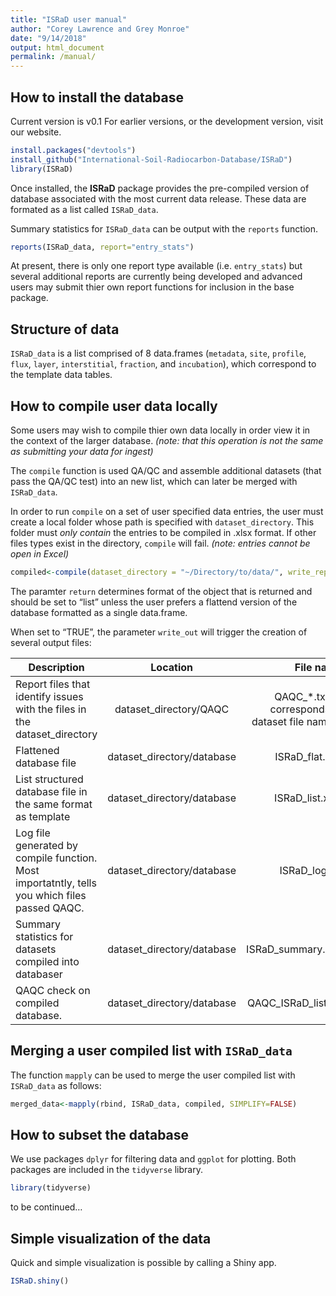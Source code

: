 ```yaml
---
title: "ISRaD user manual"
author: "Corey Lawrence and Grey Monroe"
date: "9/14/2018"
output: html_document
permalink: /manual/
---
```


## How to install the database
Current version is v0.1
For earlier versions, or the development version, visit our website.

```r
install.packages("devtools")
install_github("International-Soil-Radiocarbon-Database/ISRaD")
library(ISRaD)
```
Once installed, the **ISRaD** package provides the pre-compiled version of database associated with the most current data release. These data are formated as a list called `ISRaD_data`. 

Summary statistics for `ISRaD_data` can be output with the `reports` function. 

```r
reports(ISRaD_data, report="entry_stats")
```
At present, there is only one report type available (i.e. `entry_stats`) but several additional reports are currently being developed and advanced users may submit thier own report functions for inclusion in the base package.

## Structure of data
`ISRaD_data` is a list comprised of 8 data.frames (`metadata`, `site`, `profile`, `flux`, `layer`, `interstitial`, `fraction`, and `incubation`), which correspond to the template data tables. 

## How to compile user data locally
Some users may wish to compile thier own data locally in order view it in the context of the larger database. *(note: that this operation is not the same as submitting your data for ingest)*

The `compile` function is used QA/QC and assemble additional datasets (that pass the QA/QC test) into an new list, which can later be merged with `ISRaD_data`. 

In order to run `compile` on a set of user specified data entries, the user must create a local folder whose path is specified with `dataset_directory`. This folder must *only contain* the entries to be compiled in .xlsx format. If other files types exist in the directory, `compile` will fail. *(note: entries cannot be open in Excel)*

```r
compiled<-compile(dataset_directory = "~/Directory/to/data/", write_report = T, write_out = T, return="list")
```
The paramter `return` determines format of the object that is returned and should be set to "list" unless the user prefers a flattend version of the database formatted as a single data.frame.

When set to "TRUE", the parameter `write_out` will trigger the creation of several output files:

| Description | Location | File name |
| ----------------------------- |:-------:| ------------:|
| Report files that identify issues with the files in the dataset_directory | dataset_directory/QAQC  | QAQC_\*.txt (\* corresponds to dataset file names) |
| Flattened database file    | dataset_directory/database       |   ISRaD_flat.csv |
| List structured database file in the same format as template | dataset_directory/database  |    ISRaD_list.xlsx |
| Log file generated by compile function. Most importatntly, tells you which files passed QAQC. | dataset_directory/database  |   ISRaD_log.txt |
| Summary statistics for datasets compiled into databaser | dataset_directory/database  |   ISRaD_summary.csv |
| QAQC check on compiled database. | dataset_directory/database  |  QAQC_ISRaD_list.txt |

## Merging a user compiled list with `ISRaD_data`
The function `mapply` can be used to merge the user compiled list with `ISRaD_data` as follows:
```r
merged_data<-mapply(rbind, ISRaD_data, compiled, SIMPLIFY=FALSE)
```

## How to subset the database
We use packages `dplyr` for filtering data and `ggplot` for plotting. Both packages are included in the `tidyverse` library. 
```r
library(tidyverse)
```
to be continued...

## Simple visualization of the data
Quick and simple visualization is possible by calling a Shiny app.
```r
ISRaD.shiny()
```
